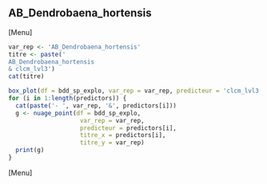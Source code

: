 ##  AB_Dendrobaena_hortensis
[Menu]
```r
var_rep <- 'AB_Dendrobaena_hortensis'
titre <- paste('
AB_Dendrobaena_hortensis
& clcm_lvl3')
cat(titre)

box_plot(df = bdd_sp_explo, var_rep = var_rep, predicteur = 'clcm_lvl3', titre_x = 'clcm_lvl3', titre_y = var_rep)
for (i in 1:length(predictors)) {
  cat(paste('- ', var_rep, '&', predictors[i]))
  g <- nuage_point(df = bdd_sp_explo,
                    var_rep = var_rep,
                    predicteur = predictors[i],
                    titre_x = predictors[i],
                    titre_y = var_rep)
  print(g)
}
```
[Menu] 




